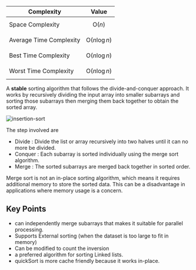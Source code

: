 | Complexity              | Value                  |
| ----------------------- | ---------------------- |
| Space Complexity        | $$\text{O}(n)$$        |
| Average Time Complexity | $$\text{O}(n\log{n})$$ |
| Best Time Complexity    | $$\text{O}(n\log{n})$$ |
| Worst Time Complexity   | $$\text{O}(n\log{n})$$ |

A **stable** sorting algorithm that follows the divide-and-conquer approach. It works by recursively dividing the input array into smaller subarrays and sorting those subarrays then merging them back together to obtain the sorted array.

<img src="/images/sort/merge-sort/IMG_0043.JPG" alt="insertion-sort" />

The step involved are

- Divide : Divide the list or array recursively into two halves until it can no more be divided.
- Conquer : Each subarray is sorted individually using the merge sort algorithm.
- Merge : The sorted subarrays are merged back together in sorted order.

Merge sort is not an in-place sorting algorithm, which means it requires additional memory to store the sorted data. This can be a disadvantage in applications where memory usage is a concern.

## Key Points

- can independently merge subarrays that makes it suitable for parallel processing.
- Supports External sorting (when the dataset is too large to fit in memory)
- Can be modified to count the inversion
- a preferred algorithm for sorting Linked lists.
- quickSort is more cache friendly because it works in-place.
